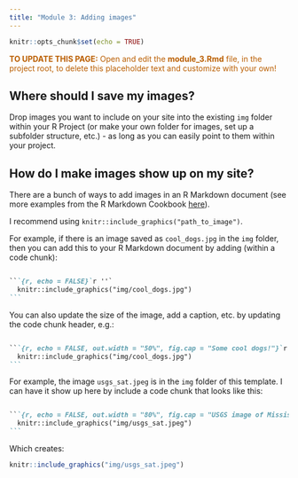 ```yaml
---
title: "Module 3: Adding images"
---
```


```r
knitr::opts_chunk$set(echo = TRUE)
```

<p style="color: #ba5e00"><b>TO UPDATE THIS PAGE:</b> Open and edit the <b>module_3.Rmd</b> file, in the project root, to delete this placeholder text and customize with your own!</p>

## Where should I save my images?

Drop images you want to include on your site into the existing `img` folder within your R Project (or make your own folder for images, set up a subfolder structure, etc.) - as long as you can easily point to them within your project. 

## How do I make images show up on my site? 

There are a bunch of ways to add images in an R Markdown document (see more examples from the R Markdown Cookbook [here](https://bookdown.org/yihui/rmarkdown-cookbook/figure-size.html)). 

I recommend using `knitr::include_graphics("path_to_image")`. 

For example, if there is an image saved as `cool_dogs.jpg` in the `img` folder, then you can add this to your R Markdown document by adding (within a code chunk): 

````md

```{r, echo = FALSE}`r ''`
  knitr::include_graphics("img/cool_dogs.jpg")
```

````

You can also update the size of the image, add a caption, etc. by updating the code chunk header, e.g.:

````md

```{r, echo = FALSE, out.width = "50%", fig.cap = "Some cool dogs!"}`r ''`
  knitr::include_graphics("img/cool_dogs.jpg")
```

````

For example, the image `usgs_sat.jpeg` is in the `img` folder of this template. I can have it show up here by include a code chunk that looks like this: 

````md

```{r, echo = FALSE, out.width = "80%", fig.cap = "USGS image of Mississippi River."}`r ''`
  knitr::include_graphics("img/usgs_sat.jpeg")
```

````

Which creates: 

```r

knitr::include_graphics("img/usgs_sat.jpeg")

```




